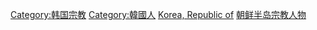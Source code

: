 [[Category:韩国宗教|Category:韩国宗教]]
[[Category:韓國人|Category:韓國人]]
[[Category:各國宗教人物|Korea, Republic of]]
[[Category:朝鲜半岛宗教人物|]]